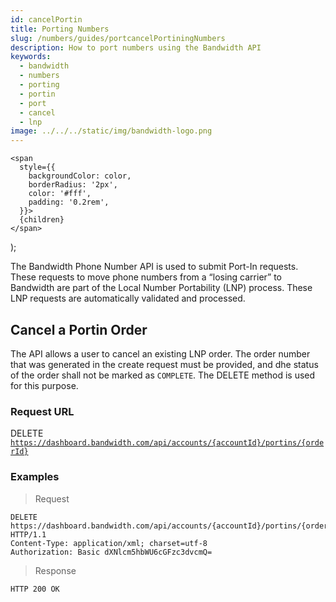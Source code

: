 ```yaml
---
id: cancelPortin
title: Porting Numbers
slug: /numbers/guides/portcancelPortiningNumbers
description: How to port numbers using the Bandwidth API
keywords:
  - bandwidth
  - numbers
  - porting
  - portin
  - port
  - cancel
  - lnp
image: ../../../static/img/bandwidth-logo.png
---
```




    <span
      style={{
        backgroundColor: color,
        borderRadius: '2px',
        color: '#fff',
        padding: '0.2rem',
      }}>
      {children}
    </span>
  );

The Bandwidth Phone Number API is used to submit Port-In requests. These requests to move phone numbers from a “losing carrier” to Bandwidth are part of the Local Number Portability (LNP) process. These LNP requests are automatically validated and processed.

## Cancel a Portin Order

The API allows a user to cancel an existing LNP order. The order number that was generated in the create request must be provided, and dhe status of the order shall not be marked as `COMPLETE`. The <Highlight color="#ff6f47">DELETE</Highlight> method is used for this purpose.

### Request URL

<Highlight color="#ff6f47">DELETE</Highlight> <code>https://dashboard.bandwidth.com/api/accounts/{accountId}/portins/{orderId}</code>

### Examples

> Request

```http
DELETE https://dashboard.bandwidth.com/api/accounts/{accountId}/portins/{orderId} HTTP/1.1
Content-Type: application/xml; charset=utf-8
Authorization: Basic dXNlcm5hbWU6cGFzc3dvcmQ=
```

> Response

```http
HTTP 200 OK
```
